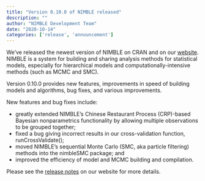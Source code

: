 ```yaml
---
title: "Version 0.10.0 of NIMBLE released"
description: ""
author: "NIMBLE Development Team"
date: "2020-10-14"
categories: ['release', 'announcement']
---
```


We’ve released the newest version of NIMBLE on CRAN and on our [website](https://r-nimble.org/). NIMBLE is a system for building and sharing analysis methods for statistical models, especially for hierarchical models and computationally-intensive methods (such as MCMC and SMC).

Version 0.10.0 provides new features, improvements in speed of building models and algorithms, bug fixes, and various improvements.

New features and bug fixes include:

  * greatly extended NIMBLE’s Chinese Restaurant Process (CRP)-based Bayesian nonparametrics functionality by allowing multiple observations to be grouped together;
  * fixed a bug giving incorrect results in our cross-validation function, runCrossValidate();
  * moved NIMBLE’s sequential Monte Carlo (SMC, aka particle filtering) methods into the nimbleSMC package; and
  * improved the efficiency of model and MCMC building and compilation.

Please see the [release notes](https://r-nimble.org/more/news) on our website for more details.